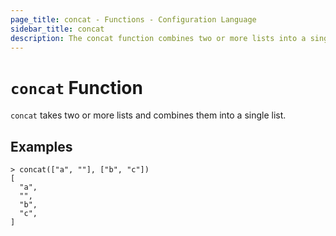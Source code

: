 ```yaml
---
page_title: concat - Functions - Configuration Language
sidebar_title: concat
description: The concat function combines two or more lists into a single list.
---
```


# `concat` Function

`concat` takes two or more lists and combines them into a single list.

## Examples

```shell-session
> concat(["a", ""], ["b", "c"])
[
  "a",
  "",
  "b",
  "c",
]
```
